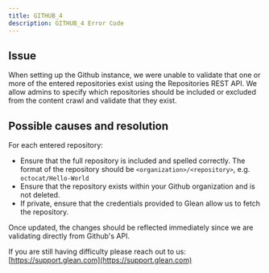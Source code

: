 ```yaml
---
title: GITHUB_4
description: GITHUB_4 Error Code
---
```


## Issue

When setting up the Github instance, we were unable to validate that one or more of the entered repositories exist using the Repositories REST API. We allow admins to specify which repositories should be included or excluded from the content crawl and validate that they exist.

## Possible causes and resolution

For each entered repository:

- Ensure that the full repository is included and spelled correctly. The format of the repository should be `<organization>/<repository>`, e.g. `octocat/Hello-World`
- Ensure that the repository exists within your Github organization and is not deleted.
- If private, ensure that the credentials provided to Glean allow us to fetch the repository.

Once updated, the changes should be reflected immediately since we are validating directly from Github's API.

If you are still having difficulty please reach out to us: [https://support.glean.com](https://support.glean.com)
